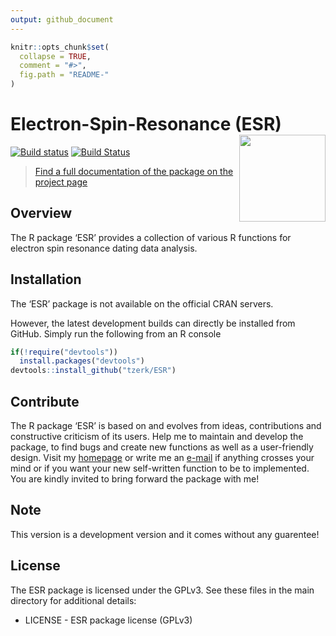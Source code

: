 ```yaml
---
output: github_document
---
```


<!-- README.md is generated from README.Rmd. Please edit that file -->

```r
knitr::opts_chunk$set(
  collapse = TRUE,
  comment = "#>",
  fig.path = "README-"
)
``` 

# Electron-Spin-Resonance (ESR) <a href='https://tzerk.github.io/ESR/'><img src='man/figures/logo.png' align="right" height="138.5" /></a>

<!-- badges: start -->
[![Build status](https://ci.appveyor.com/api/projects/status/emdl7is8oa7kh5i0/branch/master?svg=true)](https://ci.appveyor.com/project/tzerk/esr/branch/master)
[![Build Status](https://travis-ci.org/tzerk/ESR.svg?branch=master)](https://travis-ci.org/tzerk/ESR)
<!-- badges: end -->

> [Find a full documentation of the package on the project page](https://tzerk.github.io/ESR/)

## Overview

The R package 'ESR' provides a collection of various R functions for electron spin resonance dating data analysis.



## Installation

The 'ESR' package is not available on the official CRAN servers. 

However, the latest development builds can directly be installed from GitHub. Simply run the following from an R console

```r
if(!require("devtools"))
  install.packages("devtools")
devtools::install_github("tzerk/ESR")
```

## Contribute

The R package 'ESR' is based on and evolves from ideas, contributions and constructive criticism of its users. Help me to maintain and develop the package, to find bugs and create new functions as well as a user-friendly design. Visit my [homepage](http://zerk.canopus.uberspace.de) or write me an [e-mail](mailto:christoph.burow@gmx.net) if anything crosses your mind or if you want your new self-written function to be to implemented. You are kindly invited to bring forward the package with me!

## Note

This version is a development version and it comes without any guarentee!

## License

The ESR package is licensed under the GPLv3. See these files in the main directory for additional details: 

- LICENSE - ESR package license (GPLv3)
